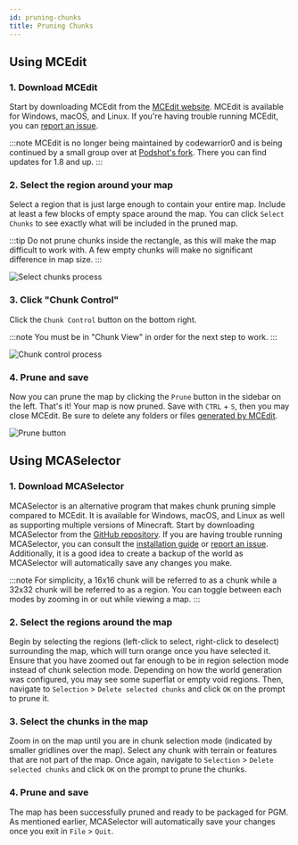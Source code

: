 ```yaml
---
id: pruning-chunks
title: Pruning Chunks
---
```



## Using MCEdit

### 1. Download MCEdit

Start by downloading MCEdit from the [MCEdit website](https://www.mcedit.net/).
MCEdit is available for Windows, macOS, and Linux.
If you're having trouble running MCEdit, you can [report an issue](https://github.com/mcedit/mcedit/wiki/Reporting-Issues).

:::note
MCEdit is no longer being maintained by codewarrior0 and is being continued
by a small group over at [Podshot's fork](https://github.com/Podshot/MCEdit-Unified).
There you can find updates for 1.8 and up.
:::

### 2. Select the region around your map

Select a region that is just large enough to contain your entire map.
Include at least a few blocks of empty space around the map.
You can click `Select Chunks` to see exactly what will be included in the pruned map.

:::tip
Do not prune chunks inside the rectangle, as this will make the map difficult to work with.
A few empty chunks will make no significant difference in map size.
:::

<div className="text--center">

![Select chunks process](/img/guides/mcedit-c2.png 'Select chunks process')

</div>

### 3. Click "Chunk Control"

Click the `Chunk Control` button on the bottom right.

:::note
You must be in "Chunk View" in order for the next step to work.
:::

<div className="text--center">

![Chunk control process](/img/guides/mcedit-c3.png 'Chunk control process')

</div>

### 4. Prune and save

Now you can prune the map by clicking the `Prune` button in the sidebar on the left.
That's it! Your map is now pruned. Save with `CTRL` + `S`, then you may close MCEdit.
Be sure to delete any folders or files [generated by MCEdit](/docs/guides/preparing/cleaning-files).

<div className="text--center">

![Prune button](/img/guides/mcedit-c4.png 'Prune button')

</div>

## Using MCASelector

### 1. Download MCASelector

MCASelector is an alternative program that makes chunk pruning simple compared to MCEdit.
It is available for Windows, macOS, and Linux as well as supporting multiple versions of Minecraft.
Start by downloading MCASelector from the [GitHub repository](https://github.com/Querz/mcaselector).
If you are having trouble running MCASelector, you can consult the [installation guide](https://github.com/Querz/mcaselector/wiki/Installation) or [report an issue](https://github.com/Querz/mcaselector/issues).
Additionally, it is a good idea to create a backup of the world as MCASelector will automatically save any changes you make.

:::note
For simplicity, a 16x16 chunk will be referred to as a chunk while a 32x32 chunk will be referred to as a region.
You can toggle between each modes by zooming in or out while viewing a map.
:::

### 2. Select the regions around the map

Begin by selecting the regions (left-click to select, right-click to deselect) surrounding the map, which will turn orange once you have selected it.
Ensure that you have zoomed out far enough to be in region selection mode instead of chunk selection mode.
Depending on how the world generation was configured, you may see some superflat or empty void regions.
Then, navigate to `Selection` > `Delete selected chunks` and click `OK` on the prompt to prune it.

<div className="text--center">
  <ImageSwitcher alt="Screenshot of two selected regions outside the map." loading="lazy"
    lightImageSrc="/img/guides/mcaselector-c2.png"
    darkImageSrc="/img/guides/mcaselector-c2-dark.png"
  />
</div>

### 3. Select the chunks in the map

Zoom in on the map until you are in chunk selection mode (indicated by smaller gridlines over the map).
Select any chunk with terrain or features that are not part of the map.
Once again, navigate to `Selection` > `Delete selected chunks` and click `OK` on the prompt to prune the chunks.

<div className="text--center">
  <ImageSwitcher alt="Screenshot of a large selection of pre-generated flat world surrounding the map." loading="lazy"
    lightImageSrc="/img/guides/mcaselector-c3.png"
    darkImageSrc="/img/guides/mcaselector-c3-dark.png"
  />
</div>

### 4. Prune and save

The map has been successfully pruned and ready to be packaged for PGM.
As mentioned earlier, MCASelector will automatically save your changes once you exit in `File` > `Quit`.
